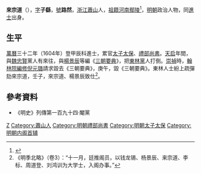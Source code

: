 '''來宗道'''（{{bd|1571年||1638年|catIdx=L來}}），[[表字|字]]'''子繇'''，[[號|號]]'''路然'''，[[浙江|浙江]][[蕭山|蕭山]]人，[[祖籍|祖籍]][[河南|河南]][[鄢陵|鄢陵]]<ref>{{Cite web|title=倾听历史的回声|url=http://www.ccdi.gov.cn/xcjy/lsjj/201611/t20161110_89412.html |accessdate=|work=中央纪委监察部}}</ref>，[[明朝|明朝]]政治人物，同[[進士|進士]]出身。

== 生平 ==
[[萬曆|萬曆]]三十二年（1604年）登甲辰科進士，累官[[太子太保|太子太保]]、[[禮部尚書|禮部尚書]]。[[天启_(明朝)|天启]]年間，與[[魏忠賢|魏忠賢]]黨人有來往，與[[楊景辰|楊景辰]]等編《[[三朝要典|三朝要典]]》，把[[東林黨|東林黨]]人打倒。[[崇禎|崇禎]]時，[[翰林院編修|翰林院編修]][[倪元璐|倪元璐]]請求毀去《三朝要典》，庚午，毀《三朝要典》。東林人士紛上疏彈劾來宗道，壬子，來宗道、楊景辰致仕<ref>《明季北略》（卷3）：“十一月，廷推阁员，以钱龙锡、杨景辰、来宗道、李标、周道登、刘鸿训为大学士，入阁办事。”</ref>。

==參考資料==
{{reflist}}
* 《明史》列傳第一百九十四·閹黨

{{start box}}
{{s-off}}
{{succession box|[[李國𣚴|李國𣚴]]|[[周道登|周道登]]|[[明朝内阁|明朝内阁]][[明朝内阁首辅|首輔]]|1628年}}
{{end box}}

{{明朝首輔}}
{{萬曆三十二年甲辰科殿試金榜}}

{{Authority control}}

{{DEFAULTSORT:Lai來}}
[[Category:來姓|Z]]
[[Category:蕭山人|Category:蕭山人]]
[[Category:明朝禮部尚書|Category:明朝禮部尚書]]
[[Category:明朝太子太保|Category:明朝太子太保]]
[[Category:明朝内阁首辅|Category:明朝内阁首辅]]
